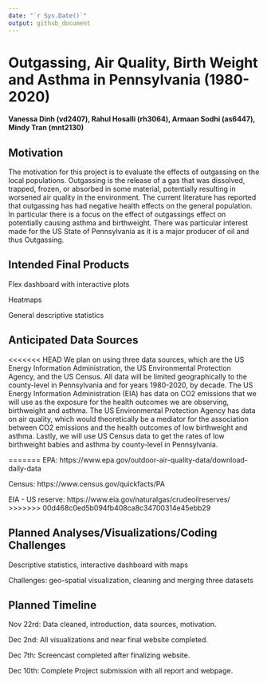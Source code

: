 ```yaml
---
date: "`r Sys.Date()`"
output: github_document
---
```


# Outgassing, Air Quality, Birth Weight and Asthma in Pennsylvania (1980-2020)

#### Vanessa Dinh (vd2407), Rahul Hosalli (rh3064), Armaan Sodhi (as6447), Mindy Tran (mnt2130)

## Motivation
The motivation for this project is to evaluate the effects of outgassing on the local populations. Outgassing is the release of a gas that was dissolved, trapped, frozen, or absorbed in some material, potentially resulting in worsened air quality in the environment. The current literature has reported that outgassing has had negative health effects on the general population. In particular there is a focus on the effect of outgassings effect on potentially causing asthma and birthweight. There was particular interest made for the US State of Pennsylvania as it is a major producer of oil and thus Outgassing.

## Intended Final Products

Flex dashboard with interactive plots

Heatmaps

General descriptive statistics

## Anticipated Data Sources

<<<<<<< HEAD
We plan on using three data sources, which are the US Energy Information Administration, the US Environmental Protection Agency, and the US Census. All data will be limited geographically to the county-level in Pennsylvania and for years 1980-2020, by decade. The US Energy Information Administration (EIA) has data on CO2 emissions that we will use as the exposure for the health outcomes we are observing, birthweight and asthma. The US Environmental Protection Agency has data on air quality, which would theoretically be a mediator for the association between CO2 emissions and the health outcomes of low birthweight and asthma. Lastly, we will use US Census data to get the rates of low birthweight babies and asthma by county-level in Pennsylvania.

=======
EPA: https://www.epa.gov/outdoor-air-quality-data/download-daily-data 

Census: https://www.census.gov/quickfacts/PA 

EIA - US reserve: https://www.eia.gov/naturalgas/crudeoilreserves/
>>>>>>> 00d468c0ed5b094fb408ca8c34700314e45ebb29

## Planned Analyses/Visualizations/Coding Challenges

Descriptive statistics, interactive dashboard with maps

Challenges: geo-spatial visualization, cleaning and merging three datasets

## Planned Timeline

Nov 22rd: Data cleaned, introduction, data sources, motivation.

Dec 2nd: All visualizations and near final website completed.

Dec 7th: Screencast completed after finalizing website.

Dec 10th: Complete Project submission with all report and webpage.
